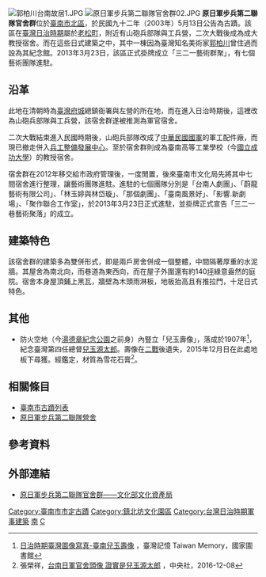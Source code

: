 {{tw monument
|name=原日軍步兵第二聯隊官舍群
|formername=
|image=原日軍步兵第二聯隊官舍群.JPG
|imagename=外觀一景，屋頂上突出的部分為分隔兩戶的水泥牆
|othername=
|formalname=
|level=直轄市定古蹟
|class=日治建築
|time= {{JPN}}昭和年間<br/> (1925年－1935年) {{r|文}}
|location={{TWN}}臺南市北區公園路321巷
|open=
|cost=
|website=
|reg_url=https://nchdb.boch.gov.tw/assets/overview/monument/20030513000012
}}
[[File:郭柏川台南故居1.JPG|thumb]]
[[File:原日軍步兵第二聯隊官舍群02.JPG|thumb]]
'''原日軍步兵第二聯隊官舍群'''位於[[臺南市|臺南市]][[北區_(臺南市)|北區]]，於民國九十二年（2003年）5月13日公告為古蹟{{r|文}}。該區在[[臺灣日治時期|臺灣日治時期]]屬於[[老松町|老松町]]，附近有山砲兵部隊與工兵營{{r|傅}}，二次大戰後成為成大教授宿舍{{r|王}}。而在這些日式建築之中，其中一棟因為臺灣知名美術家[[郭柏川|郭柏川]]曾住過而設為其紀念館{{r|王}}。2013年3月23日，該區正式掛牌成立「三二一藝術群聚」，有七個藝術團隊進駐{{r|洪}}{{r|程}}。

== 沿革 ==
此地在清朝時為[[臺灣府城|臺灣府城]]總鎮衙署與左營的所在地，而在進入日治時期後，這裡改為山砲兵部隊與工兵營{{r|王}}，該宿舍群遂被推測為軍官宿舍{{r|傅}}。

二次大戰結束進入民國時期後，山砲兵部隊改成了[[中華民國國軍|中華民國國軍]]的軍工配件廠{{r|傅}}，而現已撤走併入[[兵工整備發展中心|兵工整備發展中心]]。至於宿舍群則成為臺南高等工業學校（今[[國立成功大學|國立成功大學]]）的教授宿舍{{r|王}}。

宿舍群在2012年移交給市政府管理後，一度閒置，後來臺南市文化局先將其中七間宿舍進行整理，讓藝術團隊進駐{{r|程}}。進駐的七個團隊分別是「台南人劇團」、「蔚龍藝術有限公司」、「林玉婷與林岱璇」、「那個劇團」、「臺南風景好」、「影響.新劇場」、「聚作聯合工作室」，於2013年3月23日正式進駐，並掛牌正式宣告「三二一巷藝術聚落」的成立{{r|洪}}{{r|程}}。

== 建築特色 ==
該宿舍群的建築多為雙併形式{{r|王}}，即是兩戶房舍併成一個整體，中間隔著厚重的水泥牆。其屋舍為南北向，而巷道為東西向，而在屋子外圍還有約140[[坪|坪]]綠意盎然的庭院{{r|王}}。宿舍本身屋頂鋪上黑瓦，牆壁為木頭雨淋板，地板抬高且有推拉門{{r|傅}}，十足日式特色。

== 其他 ==
*防火空地（今[[湯德章紀念公園|湯德章紀念公園]]之前身）內豎立「兒玉壽像」，落成於1907年<ref>[http://memory.ncl.edu.tw/tm_cgi/hypage.cgi?HYPAGE=image_photo_detail.hpg&project_id=twpt&dtd_id=10&xml_id=0000364117&subject_name=%E6%97%A5%E6%B2%BB%E6%99%82%E6%9C%9F%E8%87%BA%E7%81%A3%E5%9C%96%E5%83%8F%E5%AF%AB%E7%9C%9F 日治時期臺灣圖像寫真-臺南兒玉壽像] {{Wayback|url=http://memory.ncl.edu.tw/tm_cgi/hypage.cgi?HYPAGE=image_photo_detail.hpg&project_id=twpt&dtd_id=10&xml_id=0000364117&subject_name=%E6%97%A5%E6%B2%BB%E6%99%82%E6%9C%9F%E8%87%BA%E7%81%A3%E5%9C%96%E5%83%8F%E5%AF%AB%E7%9C%9F |date=20160304124531 }}，臺灣記憶 Taiwan Memory，國家圖書館</ref>，紀念臺灣第四任總督[[兒玉源太郎|兒玉源太郎]]。壽像在[[第二次世界大戰|二戰]]後遺失，2015年12月日在此處地板下尋獲。經鑑定，材質為雪花石膏<ref>張榮祥，[http://www.cna.com.tw/news/aloc/201612080339-1.aspx 台南日軍官舍頭像 證實是兒玉源太郎] {{Wayback|url=http://www.cna.com.tw/news/aloc/201612080339-1.aspx |date=20161209181009 }}，中央社，2016-12-08</ref>。


== 相關條目 ==
*[[臺南市古蹟列表|臺南市古蹟列表]]
*[[原日軍步兵第二聯隊營舍|原日軍步兵第二聯隊營舍]]

== 參考資料 ==
{{reflist|2|refs=
<ref name="王">{{cite book|author=王浩一 |title=黑瓦與老樹 |publisher=心靈工坊文化 |location=台北市 |isbn=978-986-80248-3-0 |pages=146、147頁|date=2010年8月}}</ref>
<ref name="傅">{{cite book|author=傅朝卿 |title=台南市古蹟與歷史建築總覽 |publisher=台灣建築與文化資產出版社 |location=台南市 |isbn=957-30880-4-5 |pages=176頁|date=2001年11月}}</ref>
<ref name="文">[https://nchdb.boch.gov.tw/assets/advanceSearch/monument/20030513000012 原日軍步兵第二聯隊官舍群] {{Wayback|url=https://nchdb.boch.gov.tw/assets/advanceSearch/monument/20030513000012 |date=20201005214310 }}.文化部文化資產局</ref>
<ref name="洪">{{cite news |author=洪瑞琴 |url=http://www.libertytimes.com.tw/2013/new/mar/22/today-south21.htm?Slots=TPhoto |title=《321巷明開幕》7團體打造藝術聚落 |date=2013-03-22 |publisher=自由時報 |deadurl=yes |archiveurl=https://archive.is/20130419135123/http://www.libertytimes.com.tw/2013/new/mar/22/today-south21.htm?Slots=TPhoto |archivedate=2013-04-19 |accessdate=2013-03-27 }}</ref>
<ref name="程">{{cite news |author=程炳璋 |url=http://news.chinatimes.com/domestic/11050611/112013032400218.html |title=古蹟重生 321巷藝術聚落揭牌 |date=2013-03-24 |publisher=中國時報 |deadurl=yes |archiveurl=https://archive.is/20130425103950/http://news.chinatimes.com/domestic/11050611/112013032400218.html |archivedate=2013-04-25 |accessdate=2013-03-27 }}</ref>
}}

== 外部連結 ==
*[https://nchdb.boch.gov.tw/assets/advanceSearch/monument/20030513000012 原日軍步兵第二聯隊官舍群——文化部文化資產局] {{Wayback|url=https://nchdb.boch.gov.tw/assets/advanceSearch/monument/20030513000012 |date=20201005214310 }}

{{臺南市古蹟}}
{{台灣直轄市定古蹟}}
[[Category:臺南市市定古蹟|Category:臺南市市定古蹟]]
[[Category:鎮北坊文化園區|Category:鎮北坊文化園區]]
[[Category:台灣日治時期軍事建築|Category:台灣日治時期軍事建築]]
[[Category:臺灣軍事設施類文化資產|南]]
[[Category:臺南市文化局|C]]